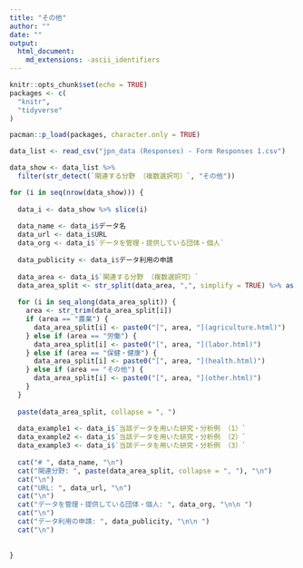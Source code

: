 ```yaml
---
title: "その他"
author: ""
date: ""
output:
  html_document:
    md_extensions: -ascii_identifiers
---
```


```r
knitr::opts_chunk$set(echo = TRUE)
packages <- c(
  "knitr",
  "tidyverse"
)

pacman::p_load(packages, character.only = TRUE)
```

```r

data_list <- read_csv("jpn_data (Responses) - Form Responses 1.csv")

data_show <- data_list %>% 
  filter(str_detect(`関連する分野 （複数選択可）`, "その他"))

```

```r

for (i in seq(nrow(data_show))) {
  
  data_i <- data_show %>% slice(i)
  
  data_name <- data_i$データ名
  data_url <- data_i$URL
  data_org <- data_i$`データを管理・提供している団体・個人`
  
  data_publicity <- data_i$データ利用の申請
  
  data_area <- data_i$`関連する分野 （複数選択可）`
  data_area_split <- str_split(data_area, ",", simplify = TRUE) %>% as.vector()
  
  for (i in seq_along(data_area_split)) {
    area <- str_trim(data_area_split[i])
    if (area == "農業") {
      data_area_split[i] <- paste0("[", area, "](agriculture.html)")
    } else if (area == "労働") {
      data_area_split[i] <- paste0("[", area, "](labor.html)")
    } else if (area == "保健・健康") {
      data_area_split[i] <- paste0("[", area, "](health.html)")
    } else if (area == "その他") {
      data_area_split[i] <- paste0("[", area, "](other.html)")
    }
  }
  
  paste(data_area_split, collapse = ", ")
  
  data_example1 <- data_i$`当該データを用いた研究・分析例 （1）`
  data_example2 <- data_i$`当該データを用いた研究・分析例 （2）`
  data_example3 <- data_i$`当該データを用いた研究・分析例 （3）`
  
  cat("# ", data_name, "\n")
  cat("関連分野: ", paste(data_area_split, collapse = ", "), "\n")
  cat("\n")
  cat("URL: ", data_url, "\n")
  cat("\n")
  cat("データを管理・提供している団体・個人: ", data_org, "\n\n ")
  cat("\n")
  cat("データ利用の申請: ", data_publicity, "\n\n ")
  cat("\n")
  
  
}

```



